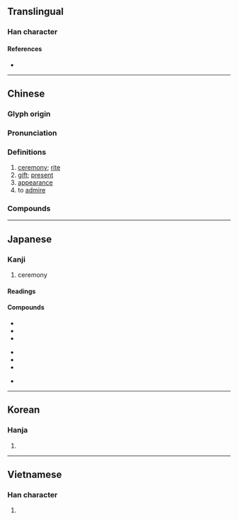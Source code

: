 {{character info/new}}
{{also|仪}}
==Translingual==

===Han character===
{{Han char|rn=9|rad=人|as=13|sn=15|four=28253|canj=OTGI|ids=⿰亻義}}

====References====
* {{Han ref|kx=0118.210|dkj=01172|dj=0251.050|hdz=10228.020|uh=5100|ud=20736|bh=BBF6|bd=48118}}

----

==Chinese==
{{zh-forms|s=仪}}

===Glyph origin===
{{Han etym}}

===Pronunciation===
{{zh-pron
|m=yí
|c=ji4
|mn=qz,tw,xm,zz:gî
|mc=y
|oc=y
|ma=
|cat=n,v
}}

===Definitions===
{{zh-hanzi}}

# [[ceremony]]; [[rite]]
# [[gift]]; [[present]]
# [[appearance]]
# to [[admire]]

===Compounds===
{{zh-der|儀仗隊|威儀孔時|來儀|光儀|光譜儀|儀式|儀容|中星儀|六分儀|八分儀|儀隊|儀狄|三儀|儀從|儀軌|儀器|心儀|儀曹|四分儀|儀檢|太儀|夜視儀器|律儀|地震儀|儀注|儀形|二儀|儀表板|地動儀|儀制|分光儀|天球儀|坤儀|儀仗|平板儀|容儀|威儀|儀態萬方|奠儀|兩儀|儀範|丰儀|天象儀|張儀舌|塵儀|儀禮|凶儀|失儀|儀門|土儀|司儀|光學儀器|儀表|典儀|儀賓|儀態萬千|儀態|地球儀|月球儀|水準儀|殯儀館|玉儀|禮儀|殯儀|母儀天下|母儀足式|月儀帖|漢官威儀|穴診儀|程儀|祭儀|潘安容儀|母儀|獻儀|渾天儀|日晷儀|昭儀|水平儀|游儀|書儀|朝儀|羅盤儀|薄儀|賀儀|節儀|菲儀|羽儀|贐儀|繪圖儀|經線儀|葬儀社|鳳凰來儀|赤道儀|簡儀|鴻儀|經緯儀|鍾儀楚奏|行儀|軌儀|風儀|表儀|行星儀|繁禮多儀|賻儀|迴轉儀|謝儀|象限儀|芝儀}}

----

==Japanese==

===Kanji===
{{ja-kanji|grade=c|rs=人13}}

# ceremony

====Readings====
{{ja-readings
|goon=ぎ
|kanon=ぎ
|kun=よ-い, のり-, のっとる
|nanori=きたる, ただし, のり, よし
}}

====Compounds====
{{top3}}
* {{ja-r|礼儀|れいぎ}}
* {{ja-r|地球儀|ちきゅうぎ}}
* {{ja-r|秘儀|ひぎ}}
{{mid3}}
* {{ja-r|儀式|ぎしき}}
* {{ja-r|難儀|なんぎ}}
* {{ja-r|六分儀|ろくぶんぎ}}
{{mid3}}
* {{ja-r|八分儀|はちぶんぎ}}
{{bottom}}

----

==Korean==

===Hanja===
{{ko-hanja|hangeul=의|rv=ui|mr=ŭi}}

# {{defn|lang=ko|sort=人13}}

----

==Vietnamese==

===Han character===
{{vi-hantu|[[nghi]], [[nghe]], [[nghỉ]], [[nghè]], [[nghì]], [[ngơi]]|rs=人13}}

# {{defn|lang=vi|sort=人13}}